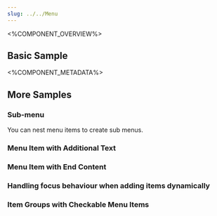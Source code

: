```yaml
---
slug: ../../Menu
---
```



<%COMPONENT_OVERVIEW%>

## Basic Sample
<Basic />

<%COMPONENT_METADATA%>

## More Samples

### Sub-menu
You can nest menu items to create sub menus.

<SubMenu />

### Menu Item with Additional Text

<AditionalText />

### Menu Item with End Content

<MenuEndContent />

### Handling focus behaviour when adding items dynamically

<DynamicallyAddedItems />

### Item Groups with Checkable Menu Items

<ItemGroups />